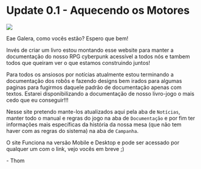 
# Update 0.1 - Aquecendo os Motores

<bleed full class='justify-center flex'>
    <img src='\posts\post-0-1.gif'/>
</bleed>

Eae Galera, como vocês estão? Espero que bem!

Invés de criar um livro estou montando esse website para manter a documentação do nosso RPG cyberpunk
acessível a todos nós e tambem todos que queiram ver o que estamos construindo juntos!

Para todos os ansiosos por notícias atualmente estou terminando a documentação dos robôs e fazendo designs 
bem irados  para algumas paginas para fugirmos daquele padrão de documentação apenas com textos.
Estarei disponibilizando a documentação de nosso livro-jogo o mais cedo que eu conseguir!!!

Nesse site pretendo mante-los atualizados aqui pela aba de `Notícias`, manter todo o manual e regras do jogo
na aba de `Documentação` e por fim ter informações mais específicas da história da nossa mesa (que não tem haver 
com as regras do sistema) na aba de `Campanha`.

O site Funciona na versão Mobile e Desktop e pode ser acessado por qualquer um com o link, vejo vocês em breve ;)

<spam class='float-right'>- Thom</spam>